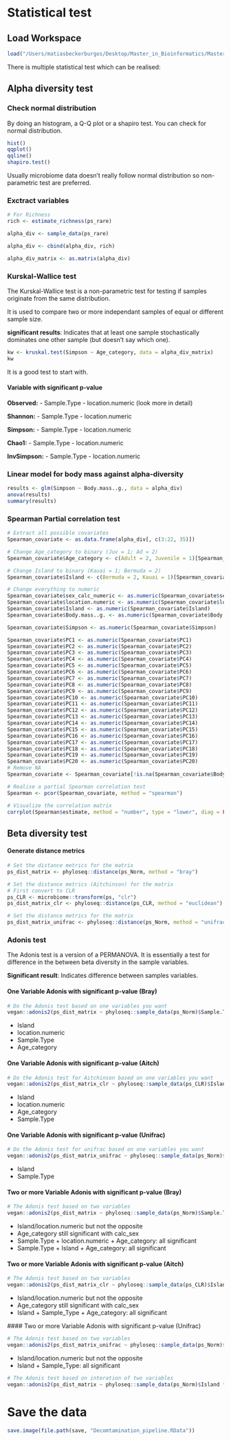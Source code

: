 # Statistical test

## Load Workspace

```r
load("/Users/matiasbeckerburgos/Desktop/Master_in_Bioinformatics/Master_Thesis/Hawaiian_feral_Chicken_Microbiome/Backup_workspace/Decomtamination_pipeline_RUN1.RData")
```

There is multiple statistical test which can be realised:

## Alpha diversity test

### Check normal distribution

By doing an histogram, a Q-Q plot or a shapiro test. You can check for normal distribution.

```r
hist()
qqplot()
qqline()
shapiro.test()
```

Usually microbiome data doesn't really follow normal distribution so non-parametric test are preferred.

### Exctract variables

```r
# For Richness
rich <- estimate_richness(ps_rare)

alpha_div <- sample_data(ps_rare)

alpha_div <- cbind(alpha_div, rich)

alpha_div_matrix <- as.matrix(alpha_div)
```

### Kurskal-Wallice test

The Kurskal-Wallice test is a non-parametric test for testing if samples originate from the same distribution. 
 
It is used to compare two or more independant samples of equal or different sample size. 

**significant results**: Indicates that at least one sample stochastically dominates one other sample (but doesn't say which one).

```r
kw <- kruskal.test(Simpson ~ Age_category, data = alpha_div_matrix)
kw
```

It is a good test to start with.

#### Variable with significant p-value

**Observed:**
- Sample.Type
- location.numeric (look more in detail)
  
**Shannon:**
- Sample.Type
- location.numeric

**Simpson:**
- Sample.Type
- location.numeric

**Chao1:**
- Sample.Type
- location.numeric

**InvSimpson:**
- Sample.Type
- location.numeric


### Linear model for body mass against alpha-diversity

```r
results <- glm(Simpson ~ Body.mass..g., data = alpha_div)
anova(results)
summary(results)
```

### Spearman Partial correlation test

```r
# Extract all possible covariates
Spearman_covariate <- as.data.frame(alpha_div[, c(3:22, 35)])

# Change Age_category to binary (Juv = 1; Ad = 2)
Spearman_covariate$Age_category <- c(Adult = 2, Juvenile = 1)[Spearman_covariate$Age_category]

# Change Island to binary (Kauai = 1; Bermuda = 2)
Spearman_covariate$Island <- c(Bermuda = 2, Kauai = 1)[Spearman_covariate$Island]

# Change everything to numeric
Spearman_covariate$sex_calc_numeric <- as.numeric(Spearman_covariate$sex_calc_numeric)
Spearman_covariate$location.numeric <- as.numeric(Spearman_covariate$location.numeric)
Spearman_covariate$Island <- as.numeric(Spearman_covariate$Island)
Spearman_covariate$Body.mass..g. <- as.numeric(Spearman_covariate$Body.mass..g.)

Spearman_covariate$Simpson <- as.numeric(Spearman_covariate$Simpson)

Spearman_covariate$PC1 <- as.numeric(Spearman_covariate$PC1)
Spearman_covariate$PC2 <- as.numeric(Spearman_covariate$PC2)
Spearman_covariate$PC3 <- as.numeric(Spearman_covariate$PC3)
Spearman_covariate$PC4 <- as.numeric(Spearman_covariate$PC4)
Spearman_covariate$PC5 <- as.numeric(Spearman_covariate$PC5)
Spearman_covariate$PC6 <- as.numeric(Spearman_covariate$PC6)
Spearman_covariate$PC7 <- as.numeric(Spearman_covariate$PC7)
Spearman_covariate$PC8 <- as.numeric(Spearman_covariate$PC8)
Spearman_covariate$PC9 <- as.numeric(Spearman_covariate$PC9)
Spearman_covariate$PC10 <- as.numeric(Spearman_covariate$PC10)
Spearman_covariate$PC11 <- as.numeric(Spearman_covariate$PC11)
Spearman_covariate$PC12 <- as.numeric(Spearman_covariate$PC12)
Spearman_covariate$PC13 <- as.numeric(Spearman_covariate$PC13)
Spearman_covariate$PC14 <- as.numeric(Spearman_covariate$PC14)
Spearman_covariate$PC15 <- as.numeric(Spearman_covariate$PC15)
Spearman_covariate$PC16 <- as.numeric(Spearman_covariate$PC16)
Spearman_covariate$PC17 <- as.numeric(Spearman_covariate$PC17)
Spearman_covariate$PC18 <- as.numeric(Spearman_covariate$PC18)
Spearman_covariate$PC19 <- as.numeric(Spearman_covariate$PC19)
Spearman_covariate$PC20 <- as.numeric(Spearman_covariate$PC20)
# Remove NA
Spearman_covariate <- Spearman_covariate[!is.na(Spearman_covariate$Body.mass..g.), ]

# Realise a partial Spearman correlation test
Spearman <- pcor(Spearman_covariate, method = "spearman")

# Visualize the correlation matrix
corrplot(Spearman$estimate, method = "number", type = "lower", diag = FALSE)
```

## Beta diversity test

#### Generate distance metrics

```r
# Set the distance metrics for the matrix
ps_dist_matrix <- phyloseq::distance(ps_Norm, method = "bray")

# Set the distance metrics (Aitchinson) for the matrix
# First convert to CLR
ps_CLR <- microbiome::transform(ps, "clr")
ps_dist_matrix_clr <- phyloseq::distance(ps_CLR, method = "euclidean")

# Set the distance metrics for the matrix
ps_dist_matrix_unifrac <- phyloseq::distance(ps_Norm, method = "unifrac", weighted = T)
```

### Adonis test

The Adonis test is a version of a PERMANOVA. It is essentially a test for difference in the between beta diversity in the sample variables.

**Significant result**: Indicates difference between samples variables.

#### One Variable Adonis with significant p-value (Bray)

```r
# Do the Adonis test based on one variables you want
vegan::adonis2(ps_dist_matrix ~ phyloseq::sample_data(ps_Norm)$Sample.Type, permutations = 999)
```


- Island
- location.numeric
- Sample.Type
- Age_category

#### One Variable Adonis with significant p-value (Aitch)

```r
# Do the Adonis test for Aitchinson based on one variables you want
vegan::adonis2(ps_dist_matrix_clr ~ phyloseq::sample_data(ps_CLR)$Island, permutations = 999)
```

- Island
- location.numeric
- Age_category
- Sample.Type

#### One Variable Adonis with significant p-value (Unifrac)

```r
# Do the Adonis test for unifrac based on one variables you want
vegan::adonis2(ps_dist_matrix_unifrac ~ phyloseq::sample_data(ps_Norm)$Island, permutations = 999)
```

- Island
- Sample.Type

#### Two or more Variable Adonis with significant p-value (Bray)

```r
# The Adonis test based on two variables
vegan::adonis2(ps_dist_matrix ~ phyloseq::sample_data(ps_Norm)$Sample.Type + phyloseq::sample_data(ps_Norm)$Island + phyloseq::sample_data(ps_Norm)$Age_category, permutations = 999, by = "terms")
```

- Island/location.numeric but not the opposite
- Age_category still significant with calc_sex
- Sample.Type + location.numeric + Age_category: all significant
- Sample.Type + Island + Age_category: all significant

#### Two or more Variable Adonis with significant p-value (Aitch)

```r
# The Adonis test based on two variables
vegan::adonis2(ps_dist_matrix_clr ~ phyloseq::sample_data(ps_CLR)$Island + phyloseq::sample_data(ps_CLR)$Sample.Type + phyloseq::sample_data(ps_CLR)$Age_category, permutations = 999, by = "terms")
```

- Island/location.numeric but not the opposite
- Age_category still significant with calc_sex
- Island + Sample_Type + Age_category: all significant

 #### Two or more Variable Adonis with significant p-value (Unifrac)

```r
# The Adonis test based on two variables
vegan::adonis2(ps_dist_matrix_unifrac ~ phyloseq::sample_data(ps_Norm)$Sample.Type + phyloseq::sample_data(ps_Norm)$Age_category, permutations = 999, by = "terms")
```

- Island/location.numeric but not the opposite
- Island + Sample_Type: all significant


```r
# The Adonis test based on interation of two variables
vegan::adonis2(ps_dist_matrix ~ phyloseq::sample_data(ps_Norm)$Island * phyloseq::sample_data(ps_Norm)$Sex, permutations = 999, by = "terms")
```

# Save the data

```r
save.image(file.path(save, "Decomtamination_pipeline.RData"))
```
